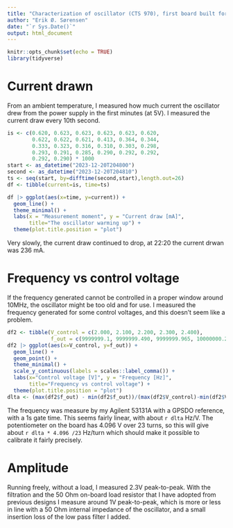 ```yaml
---
title: "Characterization of oscillator (CTS 970), first board built for Einar"
author: "Erik Ø. Sørensen"
date: "`r Sys.Date()`"
output: html_document
---
```


```r
knitr::opts_chunk$set(echo = TRUE)
library(tidyverse)
```

# Current drawn

From an ambient temperature, I measured how much current the oscillator
drew from the power supply in the first minutes (at 5V). I measured
the current draw every 10th second.

```r
is <- c(0.620, 0.623, 0.623, 0.623, 0.623, 0.620, 
        0.622, 0.622, 0.621, 0.413, 0.364, 0.344,
        0.333, 0.323, 0.316, 0.310, 0.303, 0.298,
        0.293, 0.291, 0.285, 0.290, 0.292, 0.292,
        0.292, 0.290) * 1000
start <- as_datetime("2023-12-20T204800")
second <- as_datetime("2023-12-20T204810")                
ts <- seq(start, by=difftime(second,start),length.out=26)
df <- tibble(current=is, time=ts)
```

```r
df |> ggplot(aes(x=time, y=current)) +
  geom_line() +
  theme_minimal() +
  labs(x = "Measurement moment", y = "Current draw [mA]",
       title="The oscillator warming up") +
  theme(plot.title.position = "plot")
```

Very slowly, the current draw continued to drop, at 22:20 the current drwan was 236 mA.

# Frequency vs control voltage

If the frequency generated cannot be controlled in a proper window around 10MHz,
the oscillator might be too old and for use. I measured the frequency
generated for some control voltages, and this doesn't seem like a problem.

```r
df2 <- tibble(V_control = c(2.000, 2.100, 2.200, 2.300, 2.400),
              f_out = c(9999999.1, 9999999.490, 9999999.965, 10000000.246, 10000000.621))
df2 |> ggplot(aes(x=V_control, y=f_out)) +
  geom_line() +
  geom_point() + 
  theme_minimal() +
  scale_y_continuous(labels = scales::label_comma()) +
  labs(x="Control voltage [V]", y = "Frequency [Hz]", 
       title="Frequency vs control voltage") +
  theme(plot.title.position = "plot")
dlta <- (max(df2$f_out) - min(df2$f_out))/(max(df2$V_control)-min(df2$V_control))
```

The frequency was measure by my Agilent 53131A with a GPSDO reference,
with a 1s gate time. This seems fairly linear, with about
`r dlta`
Hz/V. The potentiometer on the board has 4.096 V over 23 turns, so this will
give about `r dlta * 4.096 /23` Hz/turn which should make it possible to 
calibrate it fairly precisely.


# Amplitude

Running freely, without a load, I measured 2.3V peak-to-peak. With the filtration
and the 50 Ohm on-board load resistor that I have adopted from previous designs I measure
around 1V peak-to-peak, which is more or less in line with a 50 Ohm internal
impedance of the oscillator, and a small insertion loss of the low pass filter
I added.


